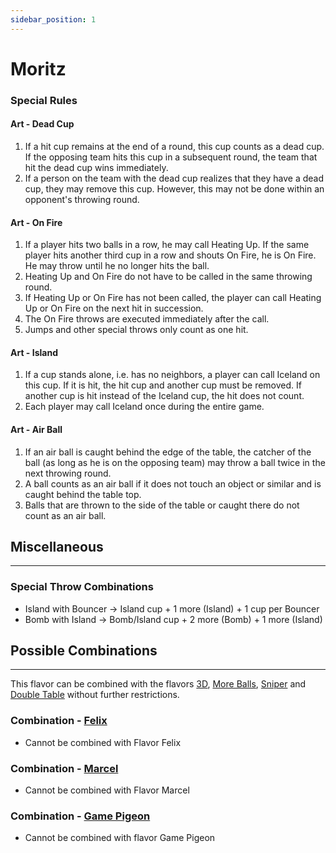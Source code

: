 ```yaml
---
sidebar_position: 1
---
```


# Moritz

<FlavorPreamble />

### Special Rules

#### Art - <Highlight>Dead Cup</Highlight>

1. <Highlight>If a hit cup remains at the end of a round, this cup counts as a dead cup. If the opposing team hits this cup in a subsequent round, the team that hit the dead cup wins immediately.</Highlight>
2. <Highlight>If a person on the team with the dead cup realizes that they have a dead cup, they may remove this cup. However, this may not be done within an opponent's throwing round.</Highlight>

#### Art - <Highlight>On Fire</Highlight>

1. <Highlight>If a player hits two balls in a row, he may call Heating Up. If the same player hits another third cup in a row and shouts On Fire, he is On Fire. He may throw until he no longer hits the ball.</Highlight>
2. <Highlight>Heating Up and On Fire do not have to be called in the same throwing round.</Highlight>
3. <Highlight>If Heating Up or On Fire has not been called, the player can call Heating Up or On Fire on the next hit in succession.</Highlight>
4. <Highlight>The On Fire throws are executed immediately after the call.</Highlight>
5. <Highlight>Jumps and other special throws only count as one hit.</Highlight>

#### Art - <Highlight>Island</Highlight>

1. <Highlight>If a cup stands alone, i.e. has no neighbors, a player can call Iceland on this cup. If it is hit, the hit cup and another cup must be removed. If another cup is hit instead of the Iceland cup, the hit does not count.</Highlight>
2. <Highlight>Each player may call Iceland once during the entire game.</Highlight>

#### Art - <Highlight>Air Ball</Highlight>

1. <Highlight>If an air ball is caught behind the edge of the table, the catcher of the ball (as long as he is on the opposing team) may throw a ball twice in the next throwing round.</Highlight>
2. <Highlight>A ball counts as an air ball if it does not touch an object or similar and is caught behind the table top.</Highlight>
3. <Highlight>Balls that are thrown to the side of the table or caught there do not count as an air ball.</Highlight>

## Miscellaneous

<hr />

### Special Throw Combinations

- <Highlight>Island with Bouncer &rarr; Island cup + 1 more (Island) + 1 cup per Bouncer</Highlight>
- <Highlight>Bomb with Island &rarr; Bomb/Island cup + 2 more (Bomb) + 1 more (Island)</Highlight>

## Possible Combinations

<hr />

This flavor can be combined with the flavors [3D](3d), [More Balls](mehr_baelle), [Sniper](sniper) and [Double Table](double_table) without further restrictions.

### Combination - [Felix](felix)

-   Cannot be combined with Flavor Felix

### Combination - [Marcel](marcel)

-   Cannot be combined with Flavor Marcel

### Combination - [Game Pigeon](game_pigeon)

-   Cannot be combined with flavor Game Pigeon
